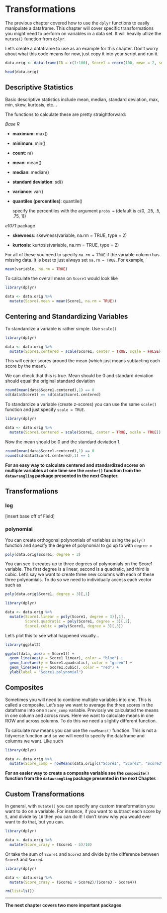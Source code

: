 # Transformations

The previous chapter covered how to use the `dplyr` functions to easily manipulate a dataframe. This chapter will cover specific transformations you might need to perform on variables in a data set. It will heavily utlize the `mutate()` function from `dplyr`.

Let's create a dataframe to use as an example for this chapter. Don't worry about what this code means for now, just copy it into your script and run it.

```r
data.orig <- data.frame(ID = c(1:100), Score1 = rnorm(100, mean = 2, sd = .8), Score2 = rnorm(100, mean = 7, sd = 1.1), Score3 = rnorm(100, mean = 10, sd = 1.8), Score4 = rnorm(100, mean = 20, sd = 2.3))

head(data.orig)
```


## Descriptive Statistics

Basic descriptive statistics include mean, median, standard deviation, max, min, skew, kurtosis, etc...

The functions to calculate these are pretty straightforward:

*Base R*

* __maximum__: max()

* __minimum__: min()

* __count__: n()

* __mean__: mean()

* __median__: median()

* __standard deviation__: sd()

* __variance__: var()

* __quantiles (percentiles)__: quantile()

    specify the percentiles with the argument `probs = ` (default is c(0, .25, .5, .75, 1))

*e1071* package

* __skewness__: skewness(variable, na.rm = TRUE, type = 2)

* __kurtosis__: kurtosis(variable, na.rm = TRUE, type = 2)

For all of these you need to specify `na.rm = TRUE` if the variable column has missing data. It is best to just always set `na.rm = TRUE`. For example,

```r
mean(variable, na.rm = TRUE)
```

To calculate the overall mean on `Score1` would look like

```r
library(dplyr)

data <- data.orig %>%
  mutate(Score1.mean = mean(Score1, na.rm = TRUE))
```

## Centering and Standardizing Variables

To standardize a variable is rather simple. Use `scale()`

```r
library(dplyr)

data <- data.orig %>%
  mutate(Score1.centered = scale(Score1, center = TRUE, scale = FALSE))
```

This will center scores around the mean (which just means subtacting each score by the mean).

We can check that this is true. Mean should be 0 and standard deviation should equal the original standard deviation

```r
round(mean(data$Score1.centered),1) == 0
sd(data$Score1) == sd(data$Score1.centered)
```

To standardize a variable (create z-scores) you can use the same `scale()` function and just specify `scale = TRUE`.

```r
library(dplyr)

data <- data.orig %>%
  mutate(Score1.centered = scale(Score1, center = TRUE, scale = TRUE))
```

Now the mean should be 0 and the standard deviation 1.

```r
round(mean(data$Score1.centered),1) == 0
round(sd(data$Score1.centered),1) == 1
```

**For an easy way to calculate centered and standardized scores on multiple variables at one time see the `center()` function from the `datawrangling` package presented in the next Chapter.**

## Transformations

### log

[insert base off of Field]

### polynomial

You can create orthogonal polynomials of variables using the `poly()` function and specify the degree of polynomial to go up to with `degree = `

```r
poly(data.orig$Score1, degree = 3)
```

You can see it creates up to three degrees of polynomials on the Score1 variable. The first degree is a linear, second is a quadratic, and third is cubic. Let's say we want to create three new columns with each of these three polynomials. To do so we need to individually access each vector such as

```r
poly(data.orig$Score1, degree = 3)[,1]
```


```r
library(dplyr)

data <- data.orig %>%
  mutate(Score1.linear = poly(Score1, degree = 3)[,1],
         Score1.quadratic = poly(Score1, degree = 3)[,2],
         Score1.cubic = poly(Score1, degree = 3)[,3])
```

Let's plot this to see what happened visually...

```r
library(ggplot2)

ggplot(data, aes(x = Score1)) +
  geom_line(aes(y = Score1.linear), color = "blue") +
  geom_line(aes(y = Score1.quadratic), color = "green") +
  geom_line(aes(y = Score1.cubic), color = "red") +
  ylab(label = "Score1.polynomial")
```

## Composites

Sometimes you will need to combine multiple variables into one. This is called a composite. Let's say we want to average the three scores in the dataframe into one `Score_comp` variable. Previosly we calculated the means in one column and across rows. Here we want to calculate means in one ROW and across columns. To do this we need a slightly different function.

To calculate row means you can use the `rowMeans()` function. This is not a tidyverse function and so we will need to specify the dataframe and columns we want. Like such

```r
library(dplyr)

data <- data.orig %>%
  mutate(Score_comp = rowMeans(data.orig[c("Score1", "Score2", "Score3")], na.rm = TRUE))
```

**For an easier way to create a composite variable see the `composite()` function from the `datawrangling` package presented in the next Chapter.**

## Custom Transformations

In general, with `mutate()` you can specify any custom transformation you want to do on a variable. For instance, if you want to subtract each score by `5`, and divide by `10` then you can do it! I don't know why you would ever want to do that, but you can.

```r
library(dplyr)

data <- data.orig %>%
  mutate(Score_crazy = (Score1 - 5)/10)
```

Or take the sum of `Score1` and `Score2` and divide by the difference between `Score3` and `Score4`.

```r
library(dplyr)

data <- data.orig %>%
  mutate(Score_crazy = (Score1 + Score2)/(Score3 - Score4))
```

```r
rm(list=ls())
```

********

**The next chapter covers two more important packages**